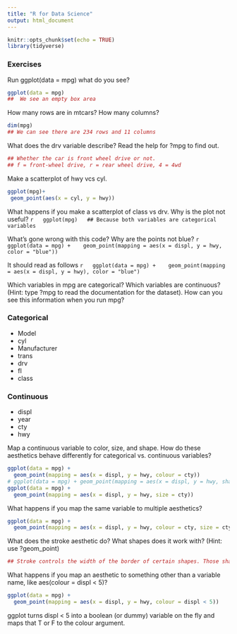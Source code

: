 ```yaml
---
title: "R for Data Science"
output: html_document
---
```


```r
knitr::opts_chunk$set(echo = TRUE)
library(tidyverse)
```

### Exercises

 Run ggplot(data = mpg) what do you see?
```r
ggplot(data = mpg)
##  We see an empty box area
```

 How many rows are in mtcars? How many columns?
 
 ```r
 dim(mpg)
 ## We can see there are 234 rows and 11 columns
 ```
 
 
 What does the drv variable describe? Read the help for ?mpg to find out.
 
 ```r
## Whether the car is front wheel drive or not. 
## f = front-wheel drive, r = rear wheel drive, 4 = 4wd
 ```
 
 
 
 
 Make a scatterplot of hwy vcs cyl.
 
 ```r
 ggplot(mpg)+
  geom_point(aes(x = cyl, y = hwy))
```

  What happens if you make a scatterplot of class vs drv. Why is the plot not useful?
  ```r
  ggplot(mpg)
  ## Because both variables are categorical variables
  ```
  
  What's gone wrong with this code? Why are the points not blue?
  ```r
  ggplot(data = mpg) + 
  geom_point(mapping = aes(x = displ, y = hwy, color = "blue"))
  ```
  
  It should read as follows
  ```r
  ggplot(data = mpg) + 
  geom_point(mapping = aes(x = displ, y = hwy), color = "blue")
  ```
  
  Which variables in mpg are categorical? Which variables are continuous? (Hint: type ?mpg to read the documentation for the dataset). How can you see this information when you run mpg?
  
  
### Categorical
- Model
- cyl
- Manufacturer
- trans
- drv
- fl
- class

### Continuous
- displ
- year
- cty
- hwy 

Map a continuous variable to color, size, and shape. How do these aesthetics behave differently for categorical vs. continuous variables?

```r
ggplot(data = mpg) + 
  geom_point(mapping = aes(x = displ, y = hwy, colour = cty))
# ggplot(data = mpg) + geom_point(mapping = aes(x = displ, y = hwy, shape = cty)) This creates an error
ggplot(data = mpg) +
  geom_point(mapping = aes(x = displ, y = hwy, size = cty))
```


What happens if you map the same variable to multiple aesthetics?
```r
ggplot(data = mpg) +
  geom_point(mapping = aes(x = displ, y = hwy, colour = cty, size = cty))
```

What does the stroke aesthetic do? What shapes does it work with? (Hint: use ?geom_point)
```r
## Stroke controls the width of the border of certain shapes. Those shapes which have borders are the only ones that stroke can alter.
```


What happens if you map an aesthetic to something other than a variable name, like aes(colour = displ < 5)?
```r
ggplot(data = mpg) + 
  geom_point(mapping = aes(x = displ, y = hwy, colour = displ < 5))
```

ggplot turns displ < 5 into a boolean (or dummy) variable on the fly and maps that T or F to the colour argument.
